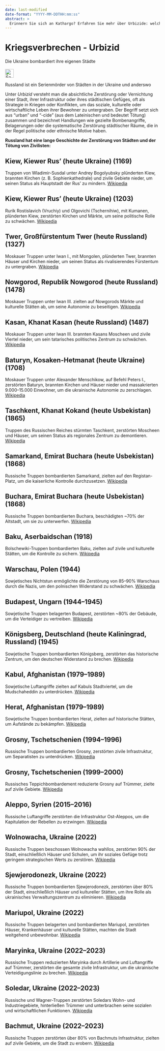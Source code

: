 ```yaml
---
date: last-modified
date-format: "YYYY-MM-DDTHH:mm:ss"
abstract: > 
  Erinnern Sie sich an Kathargo? Erfahren Sie mehr über Urbizide: welche Städte der Serienmörder Russland zerstört hat.
---
```


# Kriegsverbrechen - Urbizid {#sec-warcrimes-urbicide}

::: {.callout-caution title="Mythos"}
Die Ukraine bombardiert ihre eigenen Städte
[<br></br>![Search for topic in EUvsDisinfo](../all_common_img/EUvsDisinfo_400x240.jpg){height=2em}](https://euvsdisinfo.eu/disinformation-cases/?text=war%20(urbicide%7CMariupol%7CVolnovakha%7CSievierodonetsk%7CMaryinka%7CSoledar%7CBakhmut)&sort=relevance)
:::

::: {.callout-tip title="Wahrheit"}
Russland ist ein Serienmörder von Städten in der Ukraine und anderswo
:::

Unter *Urbizid* versteht man die absichtliche Zerstörung oder Vernichtung einer Stadt, ihrer Infrastruktur oder ihres städtischen Gefüges, oft als Strategie in Kriegen oder Konflikten, um das soziale, kulturelle oder wirtschaftliche Leben ihrer Bewohner zu untergraben. Der Begriff setzt sich aus "urban" und "-cide" (aus dem Lateinischen und bedeutet Tötung) zusammen und bezeichnet Handlungen wie gezielte Bombenangriffe, Belagerungen oder die systematische Zerstörung städtischer Räume, die in der Regel politische oder ethnische Motive haben. 

**Russland hat eine lange Geschichte der Zerstörung von Städten und der Tötung von Zivilisten:**


## Kiew, Kiewer Rus’ (heute Ukraine) (1169)  
  Truppen von Wladimir-Susdal unter Andrey Bogolyubsky plünderten Kiew, brannten Kirchen (z. B. Sophienkathedrale) und zivile Gebiete nieder, um seinen Status als Hauptstadt der Rus’ zu mindern. [Wikipedia](https://de.wikipedia.org/wiki/Kiew)

## Kiew, Kiewer Rus’ (heute Ukraine) (1203)  
  Rurik Rostislavich (Vruchiy) und Olgovichi (Tschernihiw), mit Kumanen, plünderten Kiew, zerstörten Kirchen und Märkte, um seine politische Rolle zu schwächen. [Wikipedia](https://de.wikipedia.org/wiki/Kiew)

## Twer, Großfürstentum Twer (heute Russland) (1327)  
  Moskauer Truppen unter Iwan I., mit Mongolen, plünderten Twer, brannten Häuser und Kirchen nieder, um seinen Status als rivalisierendes Fürstentum zu untergraben. [Wikipedia](https://de.wikipedia.org/wiki/Twer)

## Nowgorod, Republik Nowgorod (heute Russland) (1478)  
  Moskauer Truppen unter Iwan III. zielten auf Nowgorods Märkte und kulturelle Stätten ab, um seine Autonomie zu beseitigen. [Wikipedia](https://de.wikipedia.org/wiki/Republik_N малышgorod)

## Kasan, Khanat Kasan (heute Russland) (1487)  
  Moskauer Truppen unter Iwan III. brannten Kasans Moscheen und zivile Viertel nieder, um sein tatarisches politisches Zentrum zu schwächen. [Wikipedia](https://de.wikipedia.org/wiki/Kasan)

## Baturyn, Kosaken-Hetmanat (heute Ukraine) (1708)  
  Moskauer Truppen unter Alexander Menschikow, auf Befehl Peters I., zerstörten Baturyn, brannten Kirchen und Häuser nieder und massakrierten 9.000–15.000 Einwohner, um die ukrainische Autonomie zu zerschlagen. [Wikipedia](https://de.wikipedia.org/wiki/Baturyn)

## Taschkent, Khanat Kokand (heute Usbekistan) (1865)  
  Truppen des Russischen Reiches stürmten Taschkent, zerstörten Moscheen und Häuser, um seinen Status als regionales Zentrum zu demontieren. [Wikipedia](https://de.wikipedia.org/wiki/Taschkent)

## Samarkand, Emirat Buchara (heute Usbekistan) (1868)  
  Russische Truppen bombardierten Samarkand, zielten auf den Registan-Platz, um die kaiserliche Kontrolle durchzusetzen. [Wikipedia](https://de.wikipedia.org/wiki/Samarkand)

## Buchara, Emirat Buchara (heute Usbekistan) (1868)  
  Russische Truppen bombardierten Buchara, beschädigten ~70% der Altstadt, um sie zu unterwerfen. [Wikipedia](https://de.wikipedia.org/wiki/Buchara)

## Baku, Aserbaidschan (1918)  
  Bolschewiki-Truppen bombardierten Baku, zielten auf zivile und kulturelle Stätten, um die Kontrolle zu sichern. [Wikipedia](https://de.wikipedia.org/wiki/Baku)

## Warschau, Polen (1944)  
  Sowjetisches Nichtstun ermöglichte die Zerstörung von 85–90% Warschaus durch die Nazis, um den polnischen Widerstand zu schwächen. [Wikipedia](https://de.wikipedia.org/wiki/Warschau)

## Budapest, Ungarn (1944–1945)  
  Sowjetische Truppen belagerten Budapest, zerstörten ~80% der Gebäude, um die Verteidiger zu vertreiben. [Wikipedia](https://de.wikipedia.org/wiki/Budapest)

## Königsberg, Deutschland (heute Kaliningrad, Russland) (1945)  
  Sowjetische Truppen bombardierten Königsberg, zerstörten das historische Zentrum, um den deutschen Widerstand zu brechen. [Wikipedia](https://de.wikipedia.org/wiki/Kaliningrad)

## Kabul, Afghanistan (1979–1989)  
  Sowjetische Luftangriffe zielten auf Kabuls Stadtviertel, um die Mudschaheddin zu unterdrücken. [Wikipedia](https://de.wikipedia.org/wiki/Kabul)

## Herat, Afghanistan (1979–1989)  
  Sowjetische Truppen bombardierten Herat, zielten auf historische Stätten, um Aufstände zu bekämpfen. [Wikipedia](https://de.wikipedia.org/wiki/Herat)

## Grosny, Tschetschenien (1994–1996)  
  Russische Truppen bombardierten Grosny, zerstörten zivile Infrastruktur, um Separatisten zu unterdrücken. [Wikipedia](https://de.wikipedia.org/wiki/Grosny)

## Grosny, Tschetschenien (1999–2000)  
  Russisches Teppichbombardement reduzierte Grosny auf Trümmer, zielte auf zivile Gebiete. [Wikipedia](https://de.wikipedia.org/wiki/Grosny)

## Aleppo, Syrien (2015–2016)  
  Russische Luftangriffe zerstörten die Infrastruktur Ost-Aleppos, um die Kapitulation der Rebellen zu erzwingen. [Wikipedia](https://de.wikipedia.org/wiki/Aleppo)

## Wolnowacha, Ukraine (2022)  
  Russische Truppen beschossen Wolnowacha wahllos, zerstörten 90% der Stadt, einschließlich Häuser und Schulen, um ihr soziales Gefüge trotz geringem strategischen Werts zu zerstören. [Wikipedia](https://en.wikipedia.org/wiki/Volnovakha)

## Sjewjerodonezk, Ukraine (2022)  
  Russische Truppen bombardierten Sjewjerodonezk, zerstörten über 80% der Stadt, einschließlich Häuser und kultureller Stätten, um ihre Rolle als ukrainisches Verwaltungszentrum zu eliminieren. [Wikipedia](https://de.wikipedia.org/wiki/Sjewjerodonezk)

## Mariupol, Ukraine (2022)  
  Russische Truppen belagerten und bombardierten Mariupol, zerstörten Häuser, Krankenhäuser und kulturelle Stätten, machten die Stadt weitgehend unbewohnbar. [Wikipedia](https://de.wikipedia.org/wiki/Mariupol)

## Maryinka, Ukraine (2022–2023)  
  Russische Truppen reduzierten Maryinka durch Artillerie und Luftangriffe auf Trümmer, zerstörten die gesamte zivile Infrastruktur, um die ukrainische Verteidigungslinie zu brechen. [Wikipedia](https://en.wikipedia.org/wiki/Maryinka)

## Soledar, Ukraine (2022–2023)  
  Russische und Wagner-Truppen zerstörten Soledars Wohn- und Industriegebiete, hinterließen Trümmer und unterbrachen seine sozialen und wirtschaftlichen Funktionen. [Wikipedia](https://en.wikipedia.org/wiki/Soledar)

## Bachmut, Ukraine (2022–2023)  
  Russische Truppen zerstörten über 80% von Bachmuts Infrastruktur, zielten auf zivile Gebiete, um die Stadt zu erobern. [Wikipedia](https://de.wikipedia.org/wiki/Bachmut)
